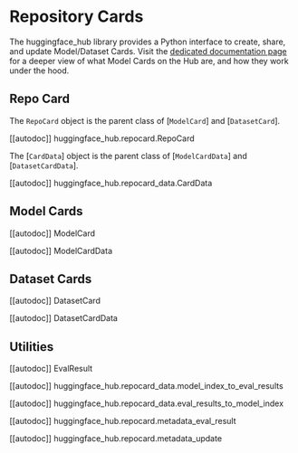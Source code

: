 # Repository Cards

The huggingface_hub library provides a Python interface to create, share, and update Model/Dataset Cards. Visit the [dedicated documentation page](https://huggingface.co/docs/hub/models-cards) for a deeper view of what Model Cards on the Hub are, and how they work under the hood.

## Repo Card

The `RepoCard` object is the parent class of [`ModelCard`] and [`DatasetCard`].

[[autodoc]] huggingface_hub.repocard.RepoCard

The [`CardData`] object is the parent class of [`ModelCardData`] and [`DatasetCardData`].

[[autodoc]] huggingface_hub.repocard_data.CardData

## Model Cards

[[autodoc]] ModelCard

[[autodoc]] ModelCardData

## Dataset Cards

[[autodoc]] DatasetCard

[[autodoc]] DatasetCardData

## Utilities

[[autodoc]] EvalResult

[[autodoc]] huggingface_hub.repocard_data.model_index_to_eval_results

[[autodoc]] huggingface_hub.repocard_data.eval_results_to_model_index

[[autodoc]] huggingface_hub.repocard.metadata_eval_result

[[autodoc]] huggingface_hub.repocard.metadata_update